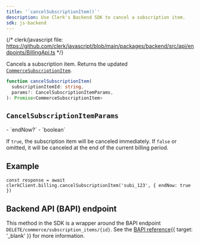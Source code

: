 ```yaml
---
title: '`cancelSubscriptionItem()`'
description: Use Clerk's Backend SDK to cancel a subscription item.
sdk: js-backend
---
```


<Include src="_partials/billing/api-experimental" />

{/* clerk/javascript file: https://github.com/clerk/javascript/blob/main/packages/backend/src/api/endpoints/BillingApi.ts */}

Cancels a subscription item. Returns the updated [`CommerceSubscriptionItem`](/docs/references/backend/types/commerce-subscription-item).

```ts
function cancelSubscriptionItem(
  subscriptionItemId: string,
  params?: CancelSubscriptionItemParams,
): Promise<CommerceSubscriptionItem>
```

## `CancelSubscriptionItemParams`

<Properties>
  - `endNow?`
  - `boolean`

  If `true`, the subscription item will be canceled immediately. If `false` or omitted, it will be canceled at the end of the current billing period.
</Properties>

## Example

<Include src="_partials/backend/usage" />

```tsx
const response = await clerkClient.billing.cancelSubscriptionItem('subi_123', { endNow: true })
```

## Backend API (BAPI) endpoint

This method in the SDK is a wrapper around the BAPI endpoint `DELETE/commerce/subscription_items/{id}`. See the [BAPI reference](TODO){{ target: '_blank' }} for more information.
